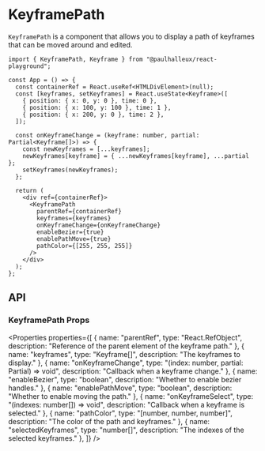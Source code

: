 
# KeyframePath

`KeyframePath` is a component that allows you to display a path of keyframes that can be moved around and edited.

<KeyframePathExample />

```tsx
import { KeyframePath, Keyframe } from "@paulhalleux/react-playground";

const App = () => {
  const containerRef = React.useRef<HTMLDivElement>(null);
  const [keyframes, setKeyframes] = React.useState<Keyframe>([
    { position: { x: 0, y: 0 }, time: 0 },
    { position: { x: 100, y: 100 }, time: 1 },
    { position: { x: 200, y: 0 }, time: 2 },
  ]);

  const onKeyframeChange = (keyframe: number, partial: Partial<Keyframe[]>) => {
    const newKeyframes = [...keyframes];
    newKeyframes[keyframe] = { ...newKeyframes[keyframe], ...partial };
    setKeyframes(newKeyframes);
  };

  return (
    <div ref={containerRef}>
      <KeyframePath
        parentRef={containerRef}
        keyframes={keyframes}
        onKeyframeChange={onKeyframeChange}
        enableBezier={true}
        enablePathMove={true}
        pathColor={[255, 255, 255]}
      />
    </div>
  );
};
```

## API

### KeyframePath Props

<Properties properties={[
  { name: "parentRef", type: "React.RefObject<HTMLElement>", description: "Reference of the parent element of the keyframe path." },
  { name: "keyframes", type: "Keyframe[]", description: "The keyframes to display." },
  { name: "onKeyframeChange", type: "(index: number, partial: Partial<Keyframe>) => void", description: "Callback when a keyframe change." },
  { name: "enableBezier", type: "boolean", description: "Whether to enable bezier handles." },
  { name: "enablePathMove", type: "boolean", description: "Whether to enable moving the path." },
  { name: "onKeyframeSelect", type: "(indexes: number[]) => void", description: "Callback when a keyframe is selected." },
  { name: "pathColor", type: "[number, number, number]", description: "The color of the path and keyframes." },
  { name: "selectedKeyframes", type: "number[]", description: "The indexes of the selected keyframes." },
]} />

